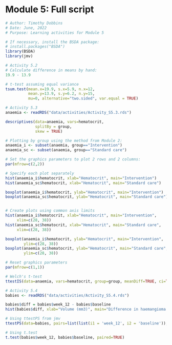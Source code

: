 # Module 5: Full script {.unnumbered}

```r
# Author: Timothy Dobbins
# Date: June, 2022
# Purpose: Learning activities for Module 5

# If necessary, install the BSDA package:
# install.packages("BSDA")
library(BSDA)
library(jmv)

# Activity 5.2
# Calculate difference in means by hand:
19.9 - 13.9

# t-test assuming equal variance
tsum.test(mean.x=19.9, s.x=5.9, n.x=12,
          mean.y=13.9, s.y=6.2, n.y=15,
          mu=0, alternative="two.sided", var.equal = TRUE)

# Activity 5.3
anaemia <- readRDS("data/activities/Activity_S5.3.rds")

descriptives(data=anaemia, vars=hematocrit,
             splitBy = group,
             skew = TRUE)

# Plotting by group using the method from Module 2:
anaemia_i <- subset(anaemia, group=="Intervention")
anaemia_sc <- subset(anaemia, group=="Standard care")

# Set the graphics parameters to plot 2 rows and 2 columns:
par(mfrow=c(2,2))

# Specify each plot separately
hist(anaemia_i$hematocrit, xlab="Hematocrit", main="Intervention")
hist(anaemia_sc$hematocrit, xlab="Hematocrit", main="Standard care")

boxplot(anaemia_i$hematocrit, ylab="Hematocrit", main="Intervention")
boxplot(anaemia_sc$hematocrit, ylab="Hematocrit", main="Standard care")


# Create plots using common axis limits
hist(anaemia_i$hematocrit, xlab="Hematocrit", main="Intervention",
     xlim=c(28, 38))
hist(anaemia_sc$hematocrit, xlab="Hematocrit", main="Standard care",
     xlim=c(28, 38))

boxplot(anaemia_i$hematocrit, ylab="Hematocrit", main="Intervention",
        ylim=c(28, 38))
boxplot(anaemia_sc$hematocrit, ylab="Hematocrit", main="Standard care",
        ylim=c(28, 38))

# Reset graphics parameters
par(mfrow=c(1,1))

# Welch's t-test
ttestIS(data=anaemia, vars=hematocrit, group=group, meanDiff=TRUE, ci=TRUE, welchs=TRUE)

# Activity 5.4
babies <- readRDS("data/activities/Activity_S5.4.rds")

babies$diff = babies$week_12 - babies$baseline
hist(babies$diff, xlab="Volume (mm3)", main="Difference in haemangioma volume")

# Using ttestPS from jmv
ttestPS(data=babies, pairs=list(list(i1 = 'week_12', i2 = 'baseline')), meanDiff=TRUE, ci=TRUE)

# Using t.test
t.test(babies$week_12, babies$baseline, paired=TRUE)
```
